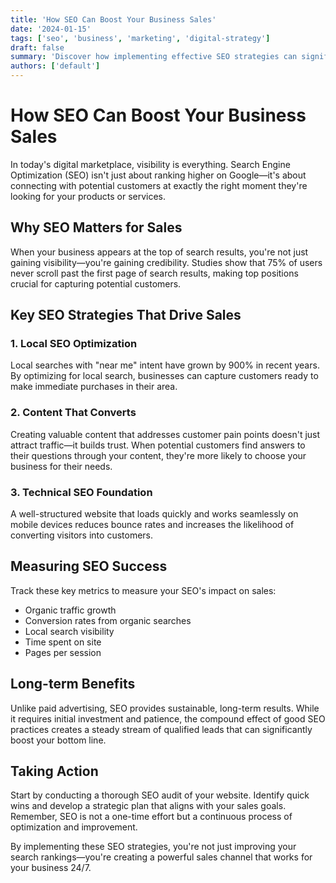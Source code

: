 ```yaml
---
title: 'How SEO Can Boost Your Business Sales'
date: '2024-01-15'
tags: ['seo', 'business', 'marketing', 'digital-strategy']
draft: false
summary: 'Discover how implementing effective SEO strategies can significantly increase your business visibility and drive more sales through organic traffic.'
authors: ['default']
---
```


# How SEO Can Boost Your Business Sales

In today's digital marketplace, visibility is everything. Search Engine Optimization (SEO) isn't just about ranking higher on Google—it's about connecting with potential customers at exactly the right moment they're looking for your products or services.

## Why SEO Matters for Sales

When your business appears at the top of search results, you're not just gaining visibility—you're gaining credibility. Studies show that 75% of users never scroll past the first page of search results, making top positions crucial for capturing potential customers.

## Key SEO Strategies That Drive Sales

### 1. Local SEO Optimization

Local searches with "near me" intent have grown by 900% in recent years. By optimizing for local search, businesses can capture customers ready to make immediate purchases in their area.

### 2. Content That Converts

Creating valuable content that addresses customer pain points doesn't just attract traffic—it builds trust. When potential customers find answers to their questions through your content, they're more likely to choose your business for their needs.

### 3. Technical SEO Foundation

A well-structured website that loads quickly and works seamlessly on mobile devices reduces bounce rates and increases the likelihood of converting visitors into customers.

## Measuring SEO Success

Track these key metrics to measure your SEO's impact on sales:

- Organic traffic growth
- Conversion rates from organic searches
- Local search visibility
- Time spent on site
- Pages per session

## Long-term Benefits

Unlike paid advertising, SEO provides sustainable, long-term results. While it requires initial investment and patience, the compound effect of good SEO practices creates a steady stream of qualified leads that can significantly boost your bottom line.

## Taking Action

Start by conducting a thorough SEO audit of your website. Identify quick wins and develop a strategic plan that aligns with your sales goals. Remember, SEO is not a one-time effort but a continuous process of optimization and improvement.

By implementing these SEO strategies, you're not just improving your search rankings—you're creating a powerful sales channel that works for your business 24/7.